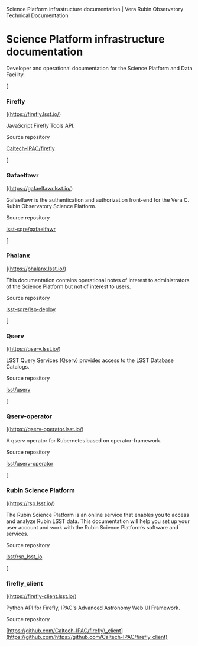 Science Platform infrastructure documentation | Vera Rubin Observatory Technical Documentation

[](/)

Science Platform infrastructure documentation
=============================================

Developer and operational documentation for the Science Platform and Data Facility.

[

### Firefly

](https://firefly.lsst.io/)

JavaScript Firefly Tools API.

Source repository

[Caltech-IPAC/firefly](https://github.com/Caltech-IPAC/firefly)

[

### Gafaelfawr

](https://gafaelfawr.lsst.io/)

Gafaelfawr is the authentication and authorization front-end for the Vera C. Rubin Observatory Science Platform.

Source repository

[lsst-sqre/gafaelfawr](https://github.com/lsst-sqre/gafaelfawr)

[

### Phalanx

](https://phalanx.lsst.io/)

This documentation contains operational notes of interest to administrators of the Science Platform but not of interest to users.

Source repository

[lsst-sqre/lsp-deploy](https://github.com/lsst-sqre/lsp-deploy)

[

### Qserv

](https://qserv.lsst.io/)

LSST Query Services (Qserv) provides access to the LSST Database Catalogs.

Source repository

[lsst/qserv](https://github.com/lsst/qserv)

[

### Qserv-operator

](https://qserv-operator.lsst.io/)

A qserv operator for Kubernetes based on operator-framework.

Source repository

[lsst/qserv-operator](https://github.com/lsst/qserv-operator)

[

### Rubin Science Platform

](https://rsp.lsst.io/)

The Rubin Science Platform is an online service that enables you to access and analyze Rubin LSST data. This documentation will help you set up your user account and work with the Rubin Science Platform’s software and services.

Source repository

[lsst/rsp\_lsst\_io](https://github.com/lsst/rsp_lsst_io)

[

### firefly\_client

](https://firefly-client.lsst.io/)

Python API for Firefly, IPAC's Advanced Astronomy Web UI Framework.

Source repository

[https://github.com/Caltech-IPAC/firefly\_client](https://github.com/https://github.com/Caltech-IPAC/firefly_client)